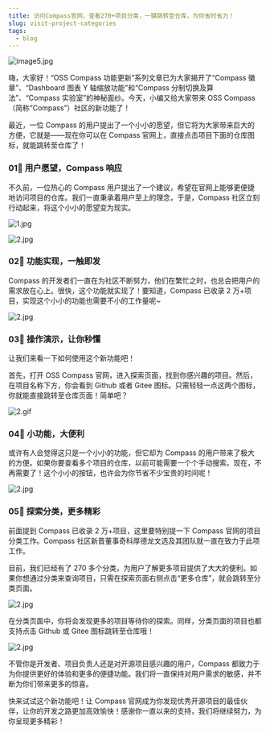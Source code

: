 ```yaml
---
title: 访问Compass官网，查看270+项目分类，一键跳转至仓库，为你省时省力！
slug: visit-project-categories
tags:
  - blog
---
```


![image5.jpg](media/report1.png)

<!--truncate-->

嗨，大家好！“OSS Compass 功能更新”系列文章已为大家揭开了“Compass 徽章”、“Dashboard 图表 Y 轴缩放功能”和“Compass 分制切换及算法”、“Compass 实验室”的神秘面纱。今天，小编又给大家带来 OSS Compass（简称“Compass”）社区的新功能了！

最近，一位 Compass 的用户提出了一个小小的愿望，但它将为大家带来巨大的方便，它就是——现在你可以在 Compass 官网上，直接点击项目下面的仓库图标，就能跳转至仓库了！

### 01🌟 用户愿望，Compass 响应

不久前，一位热心的 Compass 用户提出了一个建议，希望在官网上能够更便捷地访问项目的仓库。我们一直秉承着用户至上的理念，于是，Compass 社区立刻行动起来，将这个小小的愿望变为现实。

![1.jpg](media/1.jpg)

![2.jpg](media/2.jpg)

### 02🌟 功能实现，一触即发

Compass 的开发者们一直在为社区不断努力，他们在繁忙之时，也总会把用户的需求放在心上。很快，这个功能就实现了！要知道，Compass 已收录 2 万+项目，实现这个小小的功能也需要不小的工作量呢~

![2.jpg](media/3.jpg)

### 03🌟 操作演示，让你秒懂

让我们来看一下如何使用这个新功能吧！

首先，打开 OSS Compass 官网，进入探索页面，找到你感兴趣的项目。然后，在项目名称下方，你会看到 Github 或者 Gitee 图标。只需轻轻一点这两个图标，你就能直接跳转至仓库页面！简单吧？

![2.gif](media/1.gif)

### 04🌟 小功能，大便利

或许有人会觉得这只是一个小小的功能，但它却为 Compass 的用户带来了极大的方便。如果你要查看多个项目的仓库，以前可能需要一个个手动搜索。现在，不再需要了！这个小小的按钮，也许会为你节省不少宝贵的时间呢！

![2.jpg](media/4.png)

### 05🌟 探索分类，更多精彩

前面提到 Compass 已收录 2 万+项目，这里要特别提一下 Compass 官网的项目分类工作。Compass 社区新晋董事奇科厚德龙文选及其团队就一直在致力于此项工作。

目前，我们已经有了 270 多个分类，为用户了解更多项目提供了大大的便利。如果你想通过分类来查询项目，只需在探索页面右侧点击“更多仓库”，就会跳转至分类页面。

![2.jpg](media/6.jpg)

在分类页面中，你将会发现更多的项目等待你的探索。同样，分类页面的项目也都支持点击 Github 或 Gitee 图标跳转至仓库哦！

![2.jpg](media/5.png)

不管你是开发者、项目负责人还是对开源项目感兴趣的用户，Compass 都致力于为你提供更好的体验和更多的便捷功能。我们将一直保持对用户需求的敏感，并不断为你们带来更多的惊喜。

快来试试这个新功能吧！让 Compass 官网成为你发现优秀开源项目的最佳伙伴，让你的开发之路更加高效愉快！感谢你一直以来的支持，我们将继续努力，为你呈现更多精彩！
